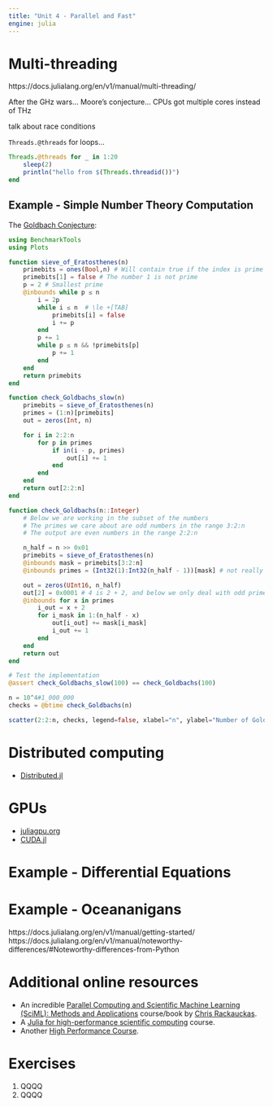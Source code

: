 ```yaml
---
title: "Unit 4 - Parallel and Fast"
engine: julia
---
```


# Multi-threading

https://docs.julialang.org/en/v1/manual/multi-threading/

After the GHz wars... Moore's conjecture... CPUs got multiple cores instead of THz

talk about race conditions

`Threads.@threads` for loops...


```julia
Threads.@threads for _ in 1:20
    sleep(2)
    println("hello from $(Threads.threadid())")
end
```

## Example - Simple Number Theory Computation

The [Goldbach Conjecture](https://en.wikipedia.org/wiki/Goldbach%27s_conjecture):

```julia
using BenchmarkTools
using Plots

function sieve_of_Eratosthenes(n)
    primebits = ones(Bool,n) # Will contain true if the index is prime (initially all assumed prime)
    primebits[1] = false # The number 1 is not prime
    p = 2 # Smallest prime
    @inbounds while p ≤ n
        i = 2p
        while i ≤ n  # \le +[TAB]
            primebits[i] = false
            i += p
        end
        p += 1
        while p ≤ n && !primebits[p]
            p += 1
        end
    end
    return primebits
end

function check_Goldbachs_slow(n)
    primebits = sieve_of_Eratosthenes(n)
    primes = (1:n)[primebits]
    out = zeros(Int, n)

    for i in 2:2:n
        for p in primes
            if in(i - p, primes)
                out[i] += 1
            end
        end
    end
    return out[2:2:n]
end

function check_Goldbachs(n::Integer)
    # Below we are working in the subset of the numbers
    # The primes we care about are odd numbers in the range 3:2:n
    # The output are even numbers in the range 2:2:n

    n_half = n >> 0x01
    primebits = sieve_of_Eratosthenes(n)
    @inbounds mask = primebits[3:2:n]
    @inbounds primes = (Int32(1):Int32(n_half - 1))[mask] # not really the primes!

    out = zeros(UInt16, n_half)
    out[2] = 0x0001 # 4 is 2 + 2, and below we only deal with odd primes
    @inbounds for x in primes
        i_out = x + 2
        for i_mask in 1:(n_half - x)
            out[i_out] += mask[i_mask]
            i_out += 1
        end
    end
    return out
end

# Test the implementation
@assert check_Goldbachs_slow(100) == check_Goldbachs(100)

n = 10^4#1_000_000
checks = @btime check_Goldbachs(n)

scatter(2:2:n, checks, legend=false, xlabel="n", ylabel="Number of Goldbach pairs", markersize=0.1)
```


# Distributed computing

* [Distributed.jl](https://github.com/JuliaLang/Distributed.jl)

# GPUs

* [juliagpu.org](https://juliagpu.org/)
* [CUDA.jl](https://github.com/JuliaGPU/CUDA.jl)


# Example - Differential Equations

# Example - Oceananigans 


https://docs.julialang.org/en/v1/manual/getting-started/
https://docs.julialang.org/en/v1/manual/noteworthy-differences/#Noteworthy-differences-from-Python

# Additional online resources

* An incredible [Parallel Computing and Scientific Machine Learning (SciML): Methods and Applications](https://book.sciml.ai/) course/book by [Chris Rackauckas](https://chrisrackauckas.com/).
* A [Julia for high-performance scientific computing](https://enccs.github.io/julia-for-hpc/) course.
* Another [High Performance Course](https://github.com/carstenbauer/JuliaHLRS22?tab=readme-ov-file).

# Exercises

1. QQQQ
1. QQQQ
